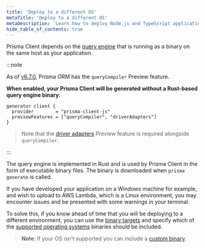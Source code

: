 ```yaml
---
title: 'Deploy to a different OS'
metaTitle: 'Deploy to a different OS'
metaDescription: 'Learn how to deploy Node.js and TypeScript applications that are using Prisma Client to a different operating system.'
hide_table_of_contents: true
---
```


Prisma Client depends on the [query engine](/orm/more/under-the-hood/engines) that is running as a binary on the same host as your application.

:::note

As of [v6.7.0](https://pris.ly/release/6.7.0), Prisma ORM has the `queryCompiler` Preview feature.

**When enabled, your Prisma Client will be generated without a Rust-based query engine binary**:

```prisma
generator client {
  provider        = "prisma-client-js"
  previewFeatures = ["queryCompiler", "driverAdapters"] 
}
```

> Note that the [driver adapters](/orm/overview/databases/database-drivers#driver-adapters) Preview feature is required alongside `queryCompiler`.

:::


The query engine is implemented in Rust and is used by Prisma Client in the form of executable binary files. The binary is downloaded when `prisma generate` is called.

If you have developed your application on a Windows machine for example, and wish to upload to AWS Lambda, which is a Linux environment, you may encounter issues and be presented with some warnings in your terminal.

To solve this, if you know ahead of time that you will be deploying to a different environment, you can use the [binary targets](/orm/prisma-schema/overview/generators#binary-targets) and specify which of the [supported operating systems](/orm/reference/prisma-schema-reference#binarytargets-options) binaries should be included.

> **Note**: If your OS isn't supported you can include a [custom binary](/orm/more/under-the-hood/engines#using-custom-engine-libraries-or-binaries).
